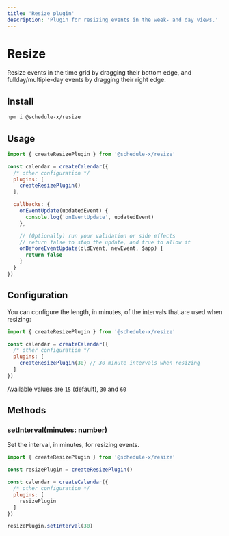 ```yaml
---
title: 'Resize plugin'
description: 'Plugin for resizing events in the week- and day views.'
---
```


# Resize

Resize events in the time grid by dragging their bottom edge, and fullday/multiple-day events by dragging their right
edge.

## Install

```bash copy
npm i @schedule-x/resize
```

## Usage

```js
import { createResizePlugin } from '@schedule-x/resize'

const calendar = createCalendar({
  /* other configuration */
  plugins: [
    createResizePlugin()
  ],

  callbacks: {
    onEventUpdate(updatedEvent) {
      console.log('onEventUpdate', updatedEvent)
    },

    // (Optionally) run your validation or side effects
    // return false to stop the update, and true to allow it
    onBeforeEventUpdate(oldEvent, newEvent, $app) {
      return false
    }
  }
})
```

## Configuration

You can configure the length, in minutes, of the intervals that are used when resizing:

```js
import { createResizePlugin } from '@schedule-x/resize'

const calendar = createCalendar({
  /* other configuration */
  plugins: [
    createResizePlugin(30) // 30 minute intervals when resizing
  ]
})
```

Available values are `15` (default), `30` and `60`

## Methods

### setInterval(minutes: number)

Set the interval, in minutes, for resizing events.

```js
import { createResizePlugin } from '@schedule-x/resize'

const resizePlugin = createResizePlugin()

const calendar = createCalendar({
  /* other configuration */
  plugins: [
    resizePlugin
  ]
})

resizePlugin.setInterval(30)
```
